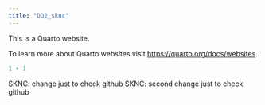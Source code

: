 ```yaml
---
title: "DD2_sknc"
---
```


This is a Quarto website.

To learn more about Quarto websites visit <https://quarto.org/docs/websites>.

```r
1 + 1
```

SKNC: change just to check github SKNC: second change just to check github
